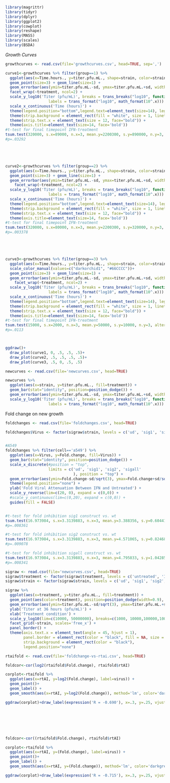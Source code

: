 ```r
library(magrittr)
library(tidyr)
library(dplyr)
library(ggplot2)
library(cowplot)
library(reshape)
library(MASS)
library(scales)
library(BSDA)
```

*Growth Curves*
```r
growthcurves <- read.csv(file='growthcurves.csv', head=TRUE, sep=',')

curve1<-growthcurves %>% filter(group==1) %>% 
  ggplot(aes(x=Time.hours., y=titer.pfu.mL., shape=strain, color=strain)) + 
  geom_point(size=3) + geom_line(size=1) + 
  geom_errorbar(aes(ymin=titer.pfu.mL.-sd, ymax=titer.pfu.mL.+sd, width=1), color='black', size=.3) + 
  facet_wrap(~treatment, ncol=2) +
  scale_y_log10('Titer (pfu/mL)', breaks = trans_breaks("log10", function(x) 10^x),
                   labels = trans_format("log10", math_format(10^.x))) + 
  scale_x_continuous('Time (hours)') +
  theme(legend.position="bottom",legend.text=element_text(size=14), legend.title=element_blank()) +
  theme(strip.background = element_rect(fill = "white", size = 1, linetype=1)) +
  theme(strip.text.x = element_text(size = 12, face="bold")) +
  theme(axis.title=element_text(size=14, face='bold'))
#t-test for final timepoint IFN-treatment
tsum.test(320000, s.x=89000, n.x=3, mean.y=2200300, s.y=890000, n.y=3, alternative = "less", mu = 0, var.equal = FALSE, conf.level = 0.95)
#p=.03292





curve2<-growthcurves %>% filter(group==2) %>% 
  ggplot(aes(x=Time.hours., y=titer.pfu.mL., shape=strain, color=strain)) + 
  geom_point(size=3) + geom_line(size=1) + 
  geom_errorbar(aes(ymin=titer.pfu.mL.-sd, ymax=titer.pfu.mL.+sd, width=1), color='black', size=.3) + 
    facet_wrap(~treatment, ncol=2) +
  scale_y_log10('Titer (pfu/mL)', breaks = trans_breaks("log10", function(x) 10^x),
                   labels = trans_format("log10", math_format(10^.x))) + 
  scale_x_continuous('Time (hours)') +
  theme(legend.position="bottom",legend.text=element_text(size=14), legend.title=element_blank()) +
  theme(strip.background = element_rect(fill = "white", size = 1, linetype=1)) +
  theme(strip.text.x = element_text(size = 12, face="bold")) +
  theme(axis.title=element_text(size=14, face='bold'))
#t-test for final timepoint IFN-treatment
tsum.test(320000, s.x=80000, n.x=3, mean.y=2200300, s.y=320000, n.y=3, alternative = "less", mu = 0, var.equal = FALSE, conf.level = 0.95)
#p=.003378





curve3<-growthcurves %>% filter(group==3) %>% 
  ggplot(aes(x=Time.hours., y=titer.pfu.mL., shape=strain, color=strain)) +  
  scale_color_manual(values=c("darkorchid1", "#66CCCC"))+
  geom_point(size=3) + geom_line(size=1) + 
  geom_errorbar(aes(ymin=titer.pfu.mL.-sd, ymax=titer.pfu.mL.+sd, width=1), color='black', size=.3) + 
    facet_wrap(~treatment, ncol=2) +
  scale_y_log10('Titer (pfu/mL)', breaks = trans_breaks("log10", function(x) 10^x),
                   labels = trans_format("log10", math_format(10^.x))) + 
  scale_x_continuous('Time (hours)') +
  theme(legend.position="bottom",legend.text=element_text(size=14), legend.title=element_blank()) +
  theme(strip.background = element_rect(fill = "white", size = 1, linetype=1)) +
  theme(strip.text.x = element_text(size = 12, face="bold")) +
  theme(axis.title=element_text(size=14, face='bold'))
#t-test for final timepoint IFN-treatment
tsum.test(15000, s.x=2000, n.x=3, mean.y=50000, s.y=10000, n.y=3, alternative = "less", mu = 0, var.equal = FALSE, conf.level = 0.95)
#p=.0113



ggdraw()+
  draw_plot(curve1, 0, .5, .5, .5)+
  draw_plot(curve2, .5, .5, .5, .5)+
  draw_plot(curve3, .5, 0, .5, .5)
```

```r
newcurves <- read.csv(file='newcurves.csv', head=TRUE)

newcurves %>% 
  ggplot(aes(x=strain, y=titer.pfu.mL., fill=treatment)) +
  geom_bar(stat="identity", position=position_dodge()) + 
  geom_errorbar(aes(ymin=titer.pfu.mL.-sd, ymax=titer.pfu.mL.+sd, width=.9), color='black', size=.3, position=position_dodge()) +
  scale_y_log10('Titer (pfu/mL)', breaks = trans_breaks("log10", function(x) 10^x),
                   labels = trans_format("log10", math_format(10^.x)))
```



Fold change on new growth
```r
foldchanges <- read.csv(file='foldchanges.csv', head=TRUE)

foldchanges$Virus <- factor(sigraw$strain, levels = c('ud', 'sig1', 'sig2', 'sigall'))


#A549
foldchanges %>% filter(cell=='a549') %>%
  ggplot(aes(x=Virus, y=Fold.change, fill=Virus)) +
  geom_bar(stat="identity", position=position_dodge()) + 
  scale_x_discrete(#position = "top", 
                   limits = c('ud', 'sig1', 'sig2', 'sigall'
                              ), position = "top") +
  geom_errorbar(aes(ymin=Fold.change-sd/sqrt(3), ymax=Fold.change+sd/sqrt(3), width=.5), color='black', size=.3, position=position_dodge()) +
  theme(legend.position="none") +
  ylab('Fold Viral Attenuation Between IFN and Untreated') + 
  scale_y_reverse(lim=c(20, 0), expand = c(0,0)) +
  #scale_y_continuous(lim=c(0,20), expand = c(0,0)) +
  guides(fill = FALSE)


#t-test for fold inhibition sig1 construct vs. wt
tsum.test(16.973984, s.x=3.3139883, n.x=3, mean.y=3.388356, s.y=0.6044129, n.y=3, alternative = "greater", mu = 0, var.equal = FALSE, conf.level = 0.95)
#p=.008361

#t-test for fold inhibition sig2 construct vs. wt
tsum.test(16.973984, s.x=3.3139883, n.x=3, mean.y=4.571065, s.y=0.8246825, n.y=3, alternative = "greater", mu = 0, var.equal = FALSE, conf.level = 0.95)
#p=.009078

#t-test for fold inhibition sigall construct vs. wt
tsum.test(16.973984, s.x=3.3139883, n.x=3, mean.y=4.795833, s.y=1.0428577, n.y=3, alternative = "greater", mu = 0, var.equal = FALSE, conf.level = 0.95)
#p=.008341


```



```r
sigraw <- read.csv(file='newcurves.csv', head=TRUE)
sigraw$treatment <- factor(sigraw$treatment, levels = c('untreated', 'IFN treated'))
sigraw$strain <- factor(sigraw$strain, levels = c('ud', 'sig1', 'sig2', 'sigall'))

sigraw %>%
  ggplot(aes(x=treatment, y=titer.pfu.mL., fill=treatment)) +
  geom_point(aes(color=treatment), position=position_dodge(width=0.9), size=5) +
  geom_errorbar(aes(ymin=titer.pfu.mL.-sd/sqrt(3), ymax=titer.pfu.mL.+sd/sqrt(3), width=.5), color='black', position=position_dodge(.9)) +
  ylab('Titer at 36 hours (pfu/mL)') + 
  xlab('Treatment condition') +
  scale_y_log10(lim=c(10000, 50000000), breaks=c(1000, 10000,100000,1000000,10000000,100000000)) +
  facet_grid(~strain, scales='free_x') + 
  panel_border() +
  theme(axis.text.x = element_text(angle = 45, hjust = 1), 
        panel.border = element_rect(color = "black", fill = NA, size = 1), 
        strip.background = element_rect(color = "black"),
        legend.position="none")


```

```r
rtaifold <- read.csv(file='foldchange-vs-rtai.csv', head=TRUE)

foldcor<-cor(log2(rtaifold$Fold.change), rtaifold$rtAI)

corplot<-rtaifold %>%
  ggplot(aes(x=rtAI, y=log2(Fold.change), label=virus)) +
  geom_point()+
  geom_label() +
  geom_smooth(aes(x=rtAI, y=log2(Fold.change)), method='lm', color='darkgrey', size=0.5)

ggdraw(corplot)+draw_label(expression('R = -0.690'), x=.3, y=.25, vjust = 1, hjust = 1, size = 14, fontface = 'bold')







foldcor<-cor((rtaifold$Fold.change), rtaifold$rtAI)

corplot<-rtaifold %>%
  ggplot(aes(x=rtAI, y=(Fold.change), label=virus)) +
  geom_point()+
  geom_label() +
  geom_smooth(aes(x=rtAI, y=(Fold.change)), method='lm', color='darkgrey', size=0.5)

ggdraw(corplot)+draw_label(expression('R = -0.715'), x=.3, y=.25, vjust = 1, hjust = 1, size = 14, fontface = 'bold')

```